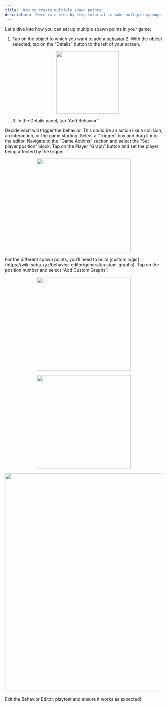 ```yaml
---
title: 'How to create multiple spawn points'
description: 'Here is a step-by-step tutorial to make multiple spawnpoints in your game'
---
```


Let's dive into how you can set up multiple spawn points in your game:
<Steps>
  <Step title="First Step">
<Accordion title="The basics for all behaviors">
   1. Tap on the object to which you want to add a [behavior](https://wiki.soba.xyz/behavior-editor/managing-behaviors/behavior-object)
    2. With the object selected, tap on the “Details” button to the left of your screen.
    <p align="center">
      <img width="200" noZoom src="https://i.imgur.com/jMSZzP8.png" /> </p>
    3. In the Details panel, tap “Add Behavior”.

</Accordion>
  </Step>
  <Step title="Second Step">
Decide what will trigger the behavior. This could be an action like a collision, an interaction, or the game starting. Select a “Trigger” box and drag it into the editor. 
 </Step>
<Step title="Third Step">
Navigate to the “Game Actions” section and select the “Set player position” block. Tap on the Player “Graph” button and set the player being affected by the trigger.
  <Accordion title="Behavior Image">
    <p align="center">
      <img width="300" noZoom src="https://i.imgur.com/wLiAEZE.png" />
      </p>
  </Accordion>
  </Step>
  <Step title="Fourth Step">
For the different spawn points, you’ll need to build [custom logic](https://wiki.soba.xyz/behavior-editor/general/custom-graphs). Tap on the position number and select “Add Custom Graphs”:
  <Accordion title="1. Start by creating an Object list variable">
    <p align="center">
      <img width="300" noZoom src="https://i.imgur.com/i5V82Ub.png" />
      </p>
  </Accordion>
  <Accordion title="2. Tap on the variable and select multiple object positions you want to transform as your potential spawn points">
    <p align="center">
      <img width="300" noZoom src="https://i.imgur.com/D6U1yEU.png" />
      </p>
  </Accordion>
  <Accordion title="3. Connect your [nodes](https://wiki.soba.xyz/behavior-editor/general/nodes-list) so that when the object list is shuffled, a position is picked, converted into coordinates, and then used as the final teleport destination (as illustrated below)">
    <p align="center">
      <img width="700" noZoom src="https://i.imgur.com/ErE0XwP.png" />
      </p>
  </Accordion>
  </Step>
<Step title="Fifth Step">
Exit the Behavior Editor, playtest and ensure it works as expected!
</Step>
</Steps>
